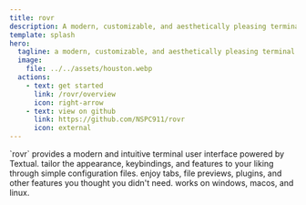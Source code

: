 ```yaml
---
title: rovr
description: A modern, customizable, and aesthetically pleasing terminal file explorer.
template: splash
hero:
  tagline: a modern, customizable, and aesthetically pleasing terminal file explorer.
  image:
    file: ../../assets/houston.webp
  actions:
    - text: get started
      link: /rovr/overview
      icon: right-arrow
    - text: view on github
      link: https://github.com/NSPC911/rovr
      icon: external
---
```



<CardGrid stagger>
  <Card title="modern tui" icon="laptop">
    `rovr` provides a modern and intuitive terminal user interface powered by
    Textual.
  </Card>
  <Card title="customizable" icon="setting">
    tailor the appearance, keybindings, and features to your liking through
    simple configuration files.
  </Card>
  <Card title="feature-rich" icon="rocket">
    enjoy tabs, file previews, plugins, and other features you thought you
    didn't need.
  </Card>
  <Card title="cross-platform" icon="open-book">
    works on windows, macos, and linux.
  </Card>
</CardGrid>
